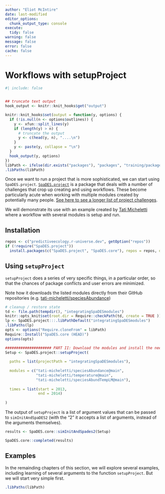 ```yaml
---
author: "Eliot McIntire"
date: last-modified
editor_options:
  chunk_output_type: console
execute:
  tidy: false
warning: false
message: false
error: false
cache: false
---
```



# Workflows with setupProject


```r
#| include: false


## truncate text output
hook_output <- knitr::knit_hooks$get("output")

knitr::knit_hooks$set(output = function(y, options) {
  if (!is.null(n <- options$outlines)) {
    y <- xfun::split_lines(y)
    if (length(y) > n) {
      # truncate the output
      y <- c(head(y, n), "....\n")
    }
    y <- paste(y, collapse = "\n")
  }
  hook_output(y, options)
})
libPath <- ifelse(dir.exists("packages"), "packages", "training/packages") # if run interactively vs knited
.libPaths(libPath)
```


Once we want to run a project that is more sophisticated, we can start using `SpaDES.project`.
[`SpaDES.project`](https://spades-project.predictiveecology.org/) is a
package that deals with a number of challenges that crop up creating and
using workflows. These become particularly acute when working with
multiple modules created by potentially many people.
[See here to see a longer list of project challenges](
https://spades-project.predictiveecology.org/#project-challenges).

We will demonstrate its use with an example created by [Tati
Micheletti](https://github.com/tati-micheletti/Micheletti_SpaDES/blob/main/demo.R)
where a workflow with several modules is setup and run.

## Installation

```r
repos <- c("predictiveecology.r-universe.dev", getOption("repos"))
if (!require("SpaDES.project"))
  install.packages(c("SpaDES.project", "SpaDES.core"), repos = repos, dependencies = TRUE)
```

## Using `setupProject`

`setupProject` does a series of very specific things, in a particular
order, so that the chances of package conflicts and user errors are
minimized.

Note how it downloads the listed modules directly from their GitHub
repositories (e.g.
[tati-micheletti/speciesAbundance](https://github.com/tati-micheletti/speciesAbundance))


```r
# cleanup / restore state
td <- file.path(tempdir(), "integratingSpaDESmodules")
knitr::opts_knit$set(root.dir = Require::checkPath(td, create = TRUE ))
lp <- SpaDES.project:::.libPathDefault("integratingSpaDESmodules")
.libPaths(lp)
opts <- options("Require.cloneFrom" = libPath)
Require::Install("SpaDES.core (HEAD)")
options(opts)
```

```r
##################### PART II: Download the modules and install the needed packages
Setup <- SpaDES.project::setupProject(
  
  paths = list(projectPath = "integratingSpaDESmodules"),
  
  modules = c("tati-micheletti/speciesAbundance@main",
              "tati-micheletti/temperature@main",
              "tati-micheletti/speciesAbundTempLM@main"),
  
  times = list(start = 2013,
               end = 2014)
  
)
```

The output of `setupProject` is a list of argument values that can be
passed to `simInitAndSpaDES2` (with the "2" it accepts a list of arguments, instead of the arguments themselves).


```r
results <- SpaDES.core::simInitAndSpades2(Setup)
```

```r
SpaDES.core::completed(results)
```

## Examples

In the remainding chapters of this section, we will explore several examples, including learning of several arguments to the function `setupProject`. But we will start very simple first.

```r
.libPaths(libPath)
```

